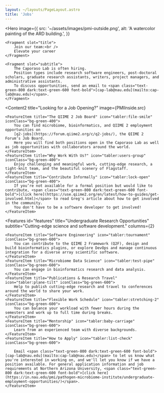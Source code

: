 ```yaml
---
layout: ~/layouts/PageLayout.astro
title: 'Jobs'
---
```


<Hero
    image={{
        src: '~/assets/images/pmi-outside.png',
        alt: 'A watercolor painting of the ARD building.',
    }}
>
    <Fragment slot="title">
        Join our team:<br />
        Elevate your career
    </Fragment>

    <Fragment slot="subtitle">
        The Caporaso Lab is often hiring.
        Position types include research software engineers, post-doctoral scholars, graduate research assistants, writers, project managers, and administrative assistants.
        To discuss opportunities, send an email to <span class="text-green-800 dark:text-green-600 font-bold">[cap-lab@nau.edu](mailto:cap-lab@nau.edu)</span>.
    </Fragment>
</Hero>

<Content2
    title="Looking for a Job Opening?"
    image={PMIInside.src}
>
    <FeatureItem title="The QIIME 2 Job Board" icon="tabler:file-smile" iconClass="bg-green-400">
        You can find microbiome, bioinformatics, and QIIME 2 employment opportunities on
        [q2-jobs](https://forum.qiime2.org/c/q2-jobs/), the QIIME 2 Forum’s Job Board.
        Here you will find both positions open in the Caporaso Lab as well as job opportunities with collaborators around the world.
    </FeatureItem>
    <FeatureItem title="Why Work With Us?" icon="tabler:users-group" iconClass="bg-green-400">
        Enjoy challenging and meaningful work, cutting-edge research, a tight-knit team, and the beautiful scenery of Flagstaff.
    </FeatureItem>
    <FeatureItem title="Contribute Informally" icon="tabler:lock-open" iconClass="bg-green-400">
        If you’re not available for a formal position but would like to contribute, <span class="text-green-800 dark:text-green-600 font-bold">[click here](https://use.qiime2.org/en/latest/how-to-guides/get-involved.html)</span> to read Greg's article about how to get involved in the community.
        You don't have to be a software developer to get involved!
    </FeatureItem>
</Content2>

<Features
id="features"
title="Undergraduate Research Opportunities"
subtitle="Cutting-edge science and software development."
columns={2}
>
    <FeatureItem title="Software Engineering" icon="tabler:tournament" iconClass="bg-green-600">
        You can contribute to the QIIME 2 Framework (Q2F), design and build bioinformatics plugins, or explore DevOps and manage continuous integration for a diverse array scientific software.
    </FeatureItem>
    <FeatureItem title="Microbiome Data Science" icon="tabler:test-pipe" iconClass="bg-green-600">
        You can engage in bioinformatics research and data analysis.
    </FeatureItem>
    <FeatureItem title="Publications & Research Travel" icon="tabler:plane-tilt" iconClass="bg-green-600">
        Help to publish cutting-edge research and travel to conferences around the world to share your work.
    </FeatureItem>
    <FeatureItem title="Flexible Work Schedule" icon="tabler:stretching-2" iconClass="bg-green-600">
        You can balance your workload with fewer hours during the semesters and work up to full time during breaks.
    </FeatureItem>
    <FeatureItem title="Mentorship" icon="tabler:baby-carriage" iconClass="bg-green-600">
        Learn from an experienced team with diverse backgrounds.
    </FeatureItem>
    <FeatureItem title="How to Apply" icon="tabler:list-check" iconClass="bg-green-600">
        
        Email <span class="text-green-800 dark:text-green-600 font-bold">[cap-lab@nau.edu](mailto:cap-lab@nau.edu)</span> to let us know what you're interested in working on, and we'll let you know if we have a position available. For general application information and job requirements at Northern Arizona University, <span class="text-green-800 dark:text-green-600 font-bold">[click here](https://in.nau.edu/pmi/pathogen-microbiome-institute/undergraduate-employment-opportunities/)</span>.
    </FeatureItem>
</Features>
